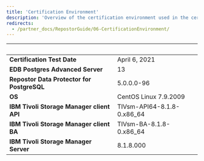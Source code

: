 ```yaml
---
title: 'Certification Environment'
description: 'Overview of the certification environment used in the certification of Repostor Data Protector for PostgreSQL'
redirects:
  - /partner_docs/RepostorGuide/06-CertificationEnvironment/
---
```


|  &nbsp;    | &nbsp; |
| ----------- | ----------- |
| **Certification Test Date**| April 6, 2021       |
| **EDB Postgres Advanced Server**  |  13     |
| **Repostor Data Protector for PostgreSQL**| 5.0.0.0-96       |
| **OS**  |  CentOS Linux 7.9.2009     |
| **IBM Tivoli Storage Manager client API**|  TIVsm-API64-8.1.8-0.x86_64       |
| **IBM Tivoli Storage Manager client BA**|  TIVsm-BA-8.1.8-0.x86_64      |
| **IBM Tivoli Storage Manager Server**|  8.1.8.000       |
